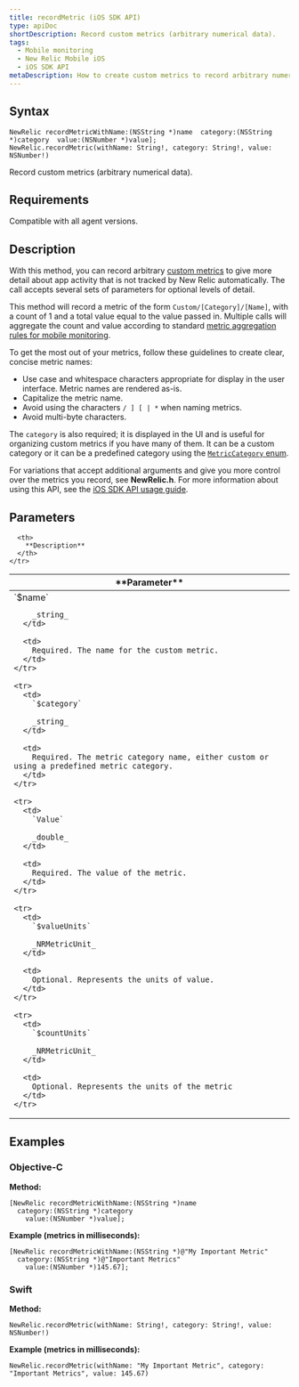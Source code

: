 ```yaml
---
title: recordMetric (iOS SDK API)
type: apiDoc
shortDescription: Record custom metrics (arbitrary numerical data).
tags:
  - Mobile monitoring
  - New Relic Mobile iOS
  - iOS SDK API
metaDescription: How to create custom metrics to record arbitrary numeric app data with the New Relic API for iOS mobile app monitoring.
---
```


## Syntax

```
NewRelic recordMetricWithName:(NSString *)name  category:(NSString *)category  value:(NSNumber *)value];
NewRelic.recordMetric(withName: String!, category: String!, value: NSNumber!)
```

Record custom metrics (arbitrary numerical data).

## Requirements

Compatible with all agent versions.

## Description

With this method, you can record arbitrary [custom metrics](/docs/accounts-partnerships/education/getting-started-new-relic/glossary#custom-metric) to give more detail about app activity that is not tracked by New Relic automatically. The call accepts several sets of parameters for optional levels of detail.

This method will record a metric of the form `Custom/[Category]/[Name]`, with a count of 1 and a total value equal to the value passed in. Multiple calls will aggregate the count and value according to standard [metric aggregation rules for mobile monitoring](/docs/mobile-monitoring/new-relic-mobile/getting-started/mobile-data-retention).

To get the most out of your metrics, follow these guidelines to create clear, concise metric names:

* Use case and whitespace characters appropriate for display in the user interface. Metric names are rendered as-is.
* Capitalize the metric name.
* Avoid using the characters `/ ] [ | *` when naming metrics.
* Avoid multi-byte characters.

The `category` is also required; it is displayed in the UI and is useful for organizing custom metrics if you have many of them. It can be a custom category or it can be a predefined category using the [`MetricCategory` enum](/docs/mobile-monitoring/new-relic-mobile-android/install-configure/work-android-sdk-api#cat).

For variations that accept additional arguments and give you more control over the metrics you record, see **NewRelic.h**. For more information about using this API, see the [iOS SDK API usage guide](/docs/mobile-monitoring/new-relic-mobile-ios/api-guides/ios-sdk-api-guide).

## Parameters

<table>
  <thead>
    <tr>
      <th width={200}>
        **Parameter**
      </th>

      <th>
        **Description**
      </th>
    </tr>
  </thead>

  <tbody>
    <tr>
      <td>
        `$name`

        _string_
      </td>

      <td>
        Required. The name for the custom metric.
      </td>
    </tr>

    <tr>
      <td>
        `$category`

        _string_
      </td>

      <td>
        Required. The metric category name, either custom or using a predefined metric category.
      </td>
    </tr>

    <tr>
      <td>
        `Value`

        _double_
      </td>

      <td>
        Required. The value of the metric.
      </td>
    </tr>

    <tr>
      <td>
        `$valueUnits`

        _NRMetricUnit_
      </td>

      <td>
        Optional. Represents the units of value.
      </td>
    </tr>

    <tr>
      <td>
        `$countUnits`

        _NRMetricUnit_
      </td>

      <td>
        Optional. Represents the units of the metric
      </td>
    </tr>
  </tbody>
</table>

## Examples

### Objective-C

**Method:**

```
[NewRelic recordMetricWithName:(NSString *)name 
  category:(NSString *)category 
    value:(NSNumber *)value];
```

**Example (metrics in milliseconds):**

```
[NewRelic recordMetricWithName:(NSString *)@"My Important Metric"
  category:(NSString *)@"Important Metrics" 
    value:(NSNumber *)145.67];
```

### Swift

**Method:**

```
NewRelic.recordMetric(withName: String!, category: String!, value: NSNumber!)
```

**Example (metrics in milliseconds):**

```
NewRelic.recordMetric(withName: "My Important Metric", category: "Important Metrics", value: 145.67)
```
